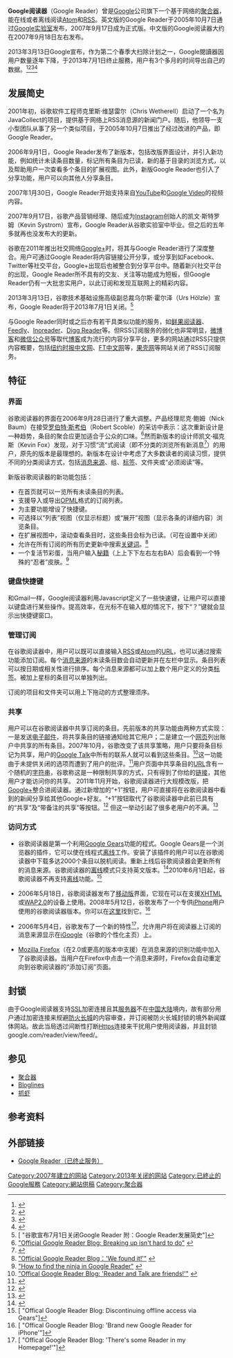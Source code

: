 {{noteTA|G1=IT}}
{{Infobox software | name = Google阅读器
| logo = <span>-{zh-hans:[[File:GReader_Logo(zh_CN).gif|300x64px]]; zh-hant:[[File:GReader_Logo(zh_TW).gif|300x64px]];}-</span>
| screenshot = [[File:GReader_UI.PNG|center]]
| caption = Google阅读器的用户界面
| developer = [[Google|Google]]
| platform = [[网页浏览器|网页浏览器]]、[[Android|Android]]
| status = 已中止服務
| genre = [[聚合器|聚合器]]
| license =
| website = http://www.google.com/reader/about/
}}

'''Google阅读器'''（Google Reader）曾是[[Google|Google]]公司旗下一个基于网络的[[聚合器|聚合器]]，能在线或者离线阅读[[Atom_(標準)|Atom]]和[[RSS|RSS]]。英文版的Google Reader于2005年10月7日通过[[Google实验室|Google实验室]]发布，2007年9月17日成为正式版。中文版的Google阅读器大约在2007年9月18日左右发布。

2013年3月13日Google宣布，作为第二个春季大扫除计划之一，Google閱讀器因用户数量逐年下降，于2013年7月1日终止服務，用户有3个多月的时间导出自己的数据。<ref>{{Cite web |url=http://support.google.com/reader/answer/3028851 |title=Google Reader will not be available after July 1, 2013 |accessdate=2013-03-14 |archive-date=2013-03-15 |archive-url=https://web.archive.org/web/20130315020336/http://support.google.com/reader/answer/3028851 |dead-url=no }}</ref><ref>{{Cite web |url=http://googleblog.blogspot.com/2013/03/a-second-spring-of-cleaning.html |title=Official Blog: A second spring of cleaning |accessdate=2013-03-14 |archive-date=2013-03-14 |archive-url=https://web.archive.org/web/20130314045128/http://googleblog.blogspot.com/2013/03/a-second-spring-of-cleaning.html |dead-url=no }}</ref><ref>{{Cite web |url=http://googlereader.blogspot.com/2013/03/powering-down-google-reader.html |title=Official Google Reader Blog: Powering Down Google Reader |accessdate=2013-03-14 |archive-date=2021-02-01 |archive-url=https://web.archive.org/web/20210201182641/http://googlereader.blogspot.com/2013/03/powering-down-google-reader.html |dead-url=no }}</ref><ref>{{Cite web |url=http://tech.qq.com/a/20130314/000085.htm |title=Google Reader已死！整合至Google+难奏效 |accessdate=2013-03-15 |archive-date=2020-08-13 |archive-url=https://web.archive.org/web/20200813173353/https://tech.qq.com/a/20130314/000085.htm |dead-url=no }}</ref>

== 发展简史 ==
2001年初，谷歌软件工程师克里斯·维瑟雷尔（Chris Wetherell）启动了一个名为JavaCollect的项目，提供基于网络上RSS消息源的新闻门户。随后，他领导一支小型团队从事了另一个类似项目，于2005年10月7日推出了经过改进的产品，即Google Reader。

2006年9月1日，Google Reader发布了新版本，包括改版界面设计，并引入新功能，例如统计未读条目数量，标记所有条目为已读，新的基于目录的浏览方式，以及帮助用户一次查看多个条目的扩展视图。此外，新版Google Reader也引入了分享功能，用户可以向其他人分享条目。

2007年1月30日，Google Reader开始支持来自[[YouTube|YouTube]]和[[Google_Video|Google Video]]的视频内容。

2007年9月17日，谷歌产品营销经理、随后成为[[Instagram|Instagram]]创始人的凯文·斯特罗姆（Kevin Systrom）宣布，Google Reader从谷歌实验室中毕业。但之后的五年多就再也没发布大的更新。

谷歌在2011年推出社交网络[[Google+|Google+]]时，将其与Google Reader进行了深度整合。用户可通过Google Reader将内容链接公开分享，或分享到如Facebook、Twitter等社交平台，Google+出现后也被整合到分享平台中。随着新兴社交平台的出现，Google Reader所不具有的交友、关注等功能成为短板，但Google Reader仍有一大批忠实用户，以此订阅和发现互联网上的精彩内容。

2013年3月13日，谷歌技术基础设施高级副总裁乌尔斯·霍尔泽（Urs Hölzle）宣布，Google Reader将于2013年7月1日关闭。<ref>[{{Cite web |url=http://tech.sina.com.cn/s/2013-03-14/08368144866.shtml |title="谷歌宣布7月1日关闭Google Reader 附：Google Reader发展简史"{{zh}} |accessdate=2013-03-14 |archive-date=2017-02-19 |archive-url=https://web.archive.org/web/20170219172028/http://tech.sina.com.cn/s/2013-03-14/08368144866.shtml |dead-url=no }} "谷歌宣布7月1日关闭Google Reader 附：Google Reader发展简史"{{zh}}]</ref>

与Google Reader同时或之后亦有若干具类似功能的服务，如[[鲜果阅读器|鲜果阅读器]]、[[Feedly|Feedly]]、[[Inoreader|Inoreader]]、[[Digg_Reader|Digg Reader]]等。但RSS订阅服务的弱化也非常明显，[[微博客|微博客]]和[[微信公众号|微信公众号]]等取代[[博客|博客]]成为流行的内容分享平台，更多的网站通过RSS只提供内容概要，包括[[纽约时报中文网|纽约时报中文网]]、[[FT中文网|FT中文网]]等，[[果壳网|果壳网]]等网站关闭了RSS订阅服务。

== 特征 ==
=== 界面 ===
谷歌阅读器的界面在2006年9月28日进行了重大调整。产品经理尼克·鲍姆（Nick Baum）在接受[[罗伯特·斯考伯|罗伯特·斯考伯]]（Robert Scoble）的采访中表示：这次重新设计是一种趋势，条目的聚合应更加适合于公众的口味。<ref>[http://googlereader.blogspot.com/2007/09/breaking-up-isnt-hard-to-do.html "Official Google Reader Blog: Breaking up isn't hard to do"] {{Wayback|url=http://googlereader.blogspot.com/2007/09/breaking-up-isnt-hard-to-do.html |date=20201120183529 }}{{en}}</ref>然而新版本的设计师凯文·福克斯（Kevin Fox）发现，对于习惯“流”式阅读（即不分类的浏览所有新消息<ref>{{cite web | url = http://www.reallysimplesyndication.com/riverOfNews | author = Dave Winer | title = "What is a 'River of News' style aggregator?" | publisher = Really Simple Syndication | date = October 2, 2005 | deadurl = yes | archiveurl = https://web.archive.org/web/20061110043532/http://www.reallysimplesyndication.com/riverOfNews | archivedate = 2006年11月10日 | accessdate = 2009年8月17日 }}{{en}}</ref>）的用户，原先的版本是最理想的。新版本在设计中考虑了大多数读者的阅读习惯，提供不同的分类阅读方式，包括[[消息来源|消息来源]]、组、[[标签_(元数据)|标签]]、文件夹或“必须阅读”等。

新版谷歌阅读器的新功能包括：

* 在首页就可以一览所有未读条目的列表。
* 支援导入或导出[[OPML|OPML]]格式的订阅列表。
* 为主要功能增设了快捷键。
* 可选择以“列表”视图（仅显示标题）或“展开”视图（显示各条的详细内容）浏览条目。
* 在扩展视图中，滚动查看条目时，这些条目会标为已读。（可在设置中关闭）
* 允许在所有订阅的所有历史更新中搜索[[关键词|关键词]]。<ref>[http://googlereader.blogspot.com/2007/09/we-found-it.html "Official Google Reader Blog：'We found it!'"] {{Wayback|url=http://googlereader.blogspot.com/2007/09/we-found-it.html |date=20210129031054 }}{{en}}</ref>
* 一个复活节彩蛋，当用户输入[[秘籍|秘籍]]（上上下下左右左右BA）后会看到一个特殊的“忍者”皮肤。<ref>[http://www.youtube.com/watch?v=64apkcIK4Y8 "How to find the ninja in Google Reader"] {{Wayback|url=http://www.youtube.com/watch?v=64apkcIK4Y8 |date=20200505234117 }}{{en}}</ref>

=== 键盘快捷键 ===
和Gmail一样，Google阅读器利用Javascript定义了一些快速键，让用户可以直接以键盘进行某些操作。提高效率，在光标不在输入框的情况下，按下“？”键就会显示出快捷键窗口。

=== 管理订阅 ===
在谷歌阅读器中，用户可以既可以直接输入[[RSS|RSS]]或[[Atom|Atom]]的[[URL|URL]]，也可以通过搜索功能添加订阅。每个[[消息来源|消息来源]]的未读条目数会自动更新并在左栏中显示。条目列表可以按日期或相关性进行排序。每个消息来源都可以加上数个用户定义的分类[[标签_(元数据)|标签]]。被加上星标的条目可以单独列出。

订阅的项目和文件夹可以用上下拖动的方式整理须序。

=== 共享 ===
用户可以在谷歌阅读器中共享订阅的条目。先前版本的共享功能由两种方式实现：一是发送[[电子邮件|电子邮件]]，将共享条目的链接通知给其它用户；二是建立一个[[网页|网页]]列出账户中共享的所有条目。2007年10月，谷歌改变了该共享策略，用户只要将条目标记为共享，用户的[[Google_Talk|Google Talk]]中所有的联系人就可以看到这些条目。<ref>[http://googlereader.blogspot.com/2007/12/reader-and-talk-are-friends.html "Offical Google Reader Blog: 'Reader and Talk are friends!'"] {{Wayback|url=http://googlereader.blogspot.com/2007/12/reader-and-talk-are-friends.html |date=20180208092044 }}{{en}}</ref>这一功能由于未提供关闭的选项而遭到了用户的批评。<ref>{{cite web | url = http://groups.google.com/group/google-reader-howdoi/browse_thread/thread/318c4559e2ac5bbe/e2a7a7d782571c38 | title = "New Feature: Sharing with Friends" | publisher = Google Reader Help | date = December 14, 2007 | accessdate = 2009-08-18 | archive-date = 2013-06-06 | archive-url = https://web.archive.org/web/20130606021027/http://groups.google.com/group/google-reader-howdoi/browse_thread/thread/318c4559e2ac5bbe/e2a7a7d782571c38 | dead-url = no }}{{en}}</ref>用户页面中共享条目的[[URL|URL]]含有一个随机的[[字符串|字符串]]，谷歌称这是一种限制共享的方式，只有得到了你给的[[超链接|链接]]，其他用户才能访问你的共享。
2011年11月开始，谷歌阅读器进行大规模改版，把[[Google+|Google+]]整合进阅读器。通过新增加的“+1”按钮，用户可直接将在谷歌阅读器中看到的新闻分享给其他Google+好友。“+1”按钮取代了谷歌阅读器中此前已具有的“共享”及“带备注的共享”等按钮。<ref>{{Cite web |url=http://article.pchome.net/content-1418898.html |title="谷歌阅读器重大改版 整合Google+功能" |access-date=2011-11-06 |archive-url=https://web.archive.org/web/20111106103038/http://article.pchome.net/content-1418898.html |archive-date=2011-11-06 |dead-url=yes }}</ref> 但这一举动引起了很多老用户的不满。<ref>{{Cite web |url=http://it.sohu.com/20111101/n324158224.shtml |title=万名用户请愿恢复旧版" |accessdate=2011-11-06 |archive-date=2016-03-04 |archive-url=https://web.archive.org/web/20160304195812/http://it.sohu.com/20111101/n324158224.shtml |dead-url=no }}</ref>

=== 访问方式 ===
* 谷歌阅读器是第一个利用[[Google_Gears|Google Gears]]功能的程式。Google Gears是一个浏览器的插件，它可以使在线程式[[离线|离线]]工作。安装了该插件的用户可以在谷歌阅读器中下载多达2000个条目以脱机阅读。重新上线后谷歌阅读器会更新所有的消息来源。谷歌阅读器的[[离线|离线]]模式只支持英文版本。<ref>{{Cite web |url=http://www.google.com/support/reader/bin/answer.py?hl=b5&answer=70262 |title="Google 阅读器说明文章: '离线阅读的问题'"{{zh-tw}} |accessdate=2010-04-16 |archive-date=2019-10-17 |archive-url=https://web.archive.org/web/20191017020257/http://www.google.com/reader/about/?visit_id=637068732408005767-3361400059&hl=zh-Hant&rd=1 |dead-url=no }}</ref>2010年6月1日起，谷歌阅读器不再支持[[离线|离线]]功能。<ref>[{{Cite web |url=http://googlereader.blogspot.com/2010/05/spring-cleaning-comments-offline-and.html |title="Offical Google Reader Blog: Discontinuing offline access via Gears"{{en}} |accessdate=2012-01-30 |archive-date=2020-11-09 |archive-url=https://web.archive.org/web/20201109011401/http://googlereader.blogspot.com/2010/05/spring-cleaning-comments-offline-and.html |dead-url=no }} "Offical Google Reader Blog: Discontinuing offline access via Gears"{{en}}]</ref>

* 2006年5月18日，谷歌阅读器发布了[http://www.google.com/reader/m/view/ 移动版]{{Wayback|url=http://www.google.com/reader/m/view/ |date=20191017020304 }}界面，它现在可以在支援[[XHTML|XHTML]]或[[WAP2.0|WAP2.0]]的设备上使用。2008年5月12日，谷歌发布了一个专供[[iPhone|iPhone]]用户使用的谷歌阅读器版本。你可以在[http://www.google.com/reader/i/ 这里]{{Wayback|url=http://www.google.com/reader/i/ |date=20191017020259 }}找到它。<ref>[{{Cite web |url=http://googlereader.blogspot.com/2008/05/brand-new-google-reader-for-iphone.html |title="Offical Google Reader Blog: 'Brand new Google Reader for iPhone'"{{en}} |accessdate=2009-08-18 |archive-date=2020-12-10 |archive-url=https://web.archive.org/web/20201210043045/http://googlereader.blogspot.com/2008/05/brand-new-google-reader-for-iphone.html |dead-url=no }} "Offical Google Reader Blog: 'Brand new Google Reader for iPhone'"{{en}}]</ref>

* 2006年5月4日，谷歌发布了一个新的特性<ref>[{{Cite web |url=http://googlereader.blogspot.com/2006/05/theres-some-reader-in-my-homepage.html |title="Offical Google Reader Blog: 'There's some Reader in my Homepage!'"{{en}} |accessdate=2009-08-18 |archive-date=2020-11-09 |archive-url=https://web.archive.org/web/20201109040531/http://googlereader.blogspot.com/2006/05/theres-some-reader-in-my-homepage.html |dead-url=no }} "Offical Google Reader Blog: 'There's some Reader in my Homepage!'"{{en}}]</ref>，允许用户将在阅读器上订阅的消息来源显示在[[iGoogle|iGoogle]]（谷歌的个性化主页）上。

* [[Mozilla_Firefox|Mozilla Firefox]]（在2.0或更高的版本中支援）在消息来源的识别功能中加入了谷歌阅读器。当用户在Firefox中点击一个消息来源时，Firefox会自动重定向到谷歌阅读器的“添加订阅”页面。

== 封锁 ==
由于Google阅读器支持[[SSL|SSL]]加密连接且其[[服务器|服务器]]不在[[中国大陆|中国大陆]]境内，故有部分用户通过加密连接来规避[[防火长城|防火长城]]的内容审查，并订阅被防火长城封锁的境外新闻媒体网站。故此当局透过间断性打断[[Https|Https]]连接来干扰用户使用阅读器，并且封锁google.com/reader/view/feed/。

== 参见 ==
*[[聚合器|聚合器]]
*[[Bloglines|Bloglines]]
*[[抓虾|抓虾]]

== 参考资料 ==
{{reflist|2}}

== 外部链接 ==
* [http://www.google.com/reader/about/ Google Reader（已终止服务）] {{Wayback|url=http://www.google.com/reader/about/ |date=20210204222750 }}{{en}}

{{Google 公司}}

[[Category:2007年建立的网站|Category:2007年建立的网站]]
[[Category:2013年关闭的网站|Category:2013年关闭的网站]]
[[Category:已終止的Google服務|Category:已終止的Google服務]]
[[Category:網站供稿|Category:網站供稿]]
[[Category:聚合器|Category:聚合器]]